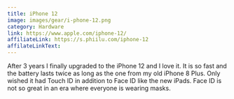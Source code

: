 ```yaml
---
title: iPhone 12
image: images/gear/i-phone-12.png
category: Hardware
link: https://www.apple.com/iphone-12/
affiliateLink: https://s.phiilu.com/iphone-12
affilateLinkText:
---
```


After 3 years I finally upgraded to the iPhone 12 and I love it. It is so fast and the battery lasts twice as long as the one from my old iPhone 8 Plus. Only wished it had Touch ID in addition to Face ID like the new iPads. Face ID is not so great in an era where everyone is wearing masks.
